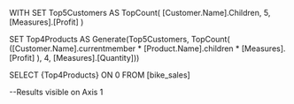 WITH
SET Top5Customers AS
TopCount(
       [Customer.Name].Children,
       5,
       [Measures].[Profit]
       )
	
SET Top4Products AS
Generate(Top5Customers, 
TopCount(
	([Customer.Name].currentmember * [Product.Name].children * [Measures].[Profit] ),
	4,
	[Measures].[Quantity]))

SELECT {Top4Products} ON 0
FROM [bike_sales]

--Results visible on Axis 1